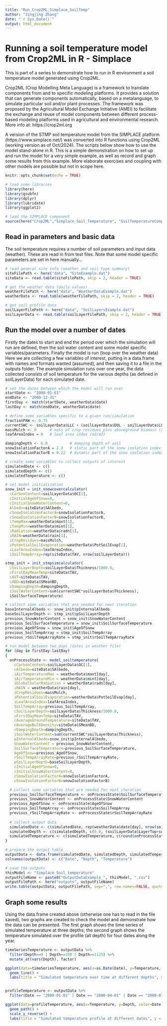 ```yaml
---
title: "Run_Crop2ML_Simplace_SoilTemp"
author: "Jingjing Zhang"
date: "`r Sys.Date()`"
output: html_document
---
```



# Running a soil temperature model from Crop2ML in R - Simplace

This is part of a series to demonstrate how to run in R environment a soil temperature model generated using Crop2ML.

Crop2ML (Crop Modelling Meta Language) is a framework to translate components from and to specific modeling platforms. It provides a solution that can generate components automatically, based on a metalanguage, to simulate particular soil and/or plant processes. The framework was proposed by the Agricultural Model Exchange Initiative (AMEI) to facilitate the exchange and reuse of model components between different process-based modeling platforms used in agricultural and environmental research. More info at: https://crop2ml.org

A version of the STMP soil temperature model from the SIMPLACE platform (https://www.simplace.net/) was converted into R functions using Crop2ML (working version as of Oct/2024). The scripts below show how to use the model stand-alone in R. This is a simple demonstration on how to set up and run the model for a very simple example, as well as record and graph some results from this example. More elaborate exercises and coupling with other models are possible but not in scope here.

```r
knitr::opts_chunk$set(echo = TRUE)

# load some libraries
library(here)
library(gsubfn)
library(dplyr)
library(lubridate)
library(ggplot2)

# load the SIMPLACE component
source(here("Crop2ML","Simplace_Soil_Temperature", "SoilTemperatureComponent.r"))

```

## Read in parameters and basic data

The soil temperature requires a number of soil parameters and input data (weather). These are read in from test files.
Note that some model specific parameters are set in here manually...

```r

# read general site info (weather and soil type summary)
siteFilePath <- here("data", "SiteExample.dat")
siteData <- read.table(siteFilePath, skip = 2, header = TRUE)

# get the weather data (daily values)
weatherFilePath <- here("data", "WeatherDataExample.dat")
weatherData <- read.table(weatherFilePath, skip = 2, header = TRUE)

# get soil profile data
soilLayerFilePath <- here("data", "SoilLayersExample.dat")
soilLayerData <- read.table(soilLayerFilePath, skip = 2, header = TRUE)

```

## Run the model over a number of dates

Firstly the dates to start and end the period over which the simulation will run are defined, then the soil water content and some model specific variables/parameters. Finally the model is run (loop over the weather data)
Here we are collecting a few variables of interest, putting in a data.frame with names and formats wanted (assumed), and then saving it to a file in the outputs folder.
The example simulation runs over one year, the data collected consists of soil temperature for the various depths (as defined in soilLayerData) for each simulated date.

```r

# set the dates between which the model will run over
startDate <- "2000-01-01"
endDate <- "2000-12-31"
firstDay <- match(startDate, weatherData$date)
lastDay <- match(endDate, weatherData$date)

# define some variables specific to a given run/simulation
fractionPAW <- 0.75
currentSWC <- soilLayerData$LLC + (soilLayerData$DUL - soilLayerData$LLC)*fractionPAW
massMulch <- 0      # mass of crop residues plus aboveground biomass (g/m2)
leafAreaIndex = 0   # leaf area index (m2/m2)

dampingDepth <- 6.0          # damping depth of soil
snowIsolationFactorA = 2.3   # static part of the snow isolation index
snowIsolationFactorB = 0.22  # dynamic part of the snow isolation index

# create some variables to collect outputs of interest
simulatedDate <- c()
simulatedDepth <- c()
simulatedTemperature <- c()

# set model initialisation
snow_init = init_snowcovercalculator(
  cCarbonContent=soilLayerData$OC[1],
  cInitialAgeOfSnow=0,
  cInitialSnowWaterContent=0,
  Albedo=siteData$SAlbedo,
  cSnowIsolationFactorA=snowIsolationFactorA,
  cSnowIsolationFactorB=snowIsolationFactorB,
  iTempMax=weatherData$maxt[1],
  iTempMin=weatherData$mint[1],
  iRadiation=weatherData$radn[1],
  iRAIN=weatherData$rain[1],
  iCropResidues=massMulch,
  iPotentialSoilEvaporation=weatherData$PotSoilEvap[1],
  iLeafAreaIndex=leafAreaIndex,
  iSoilTempArray=rep(siteData$TAV, nrow(soilLayerData)))

stmp_init = init_stmpsimcalculator(
  cSoilLayerDepth=soilLayerData$Thickness/1000.0,
  cFirstDayMeanTemp=siteData$TAV,
  cAVT=siteData$TAV,
  cABD=siteData$SMeanBD,
  cDampingDepth=dampingDepth,
  iSoilWaterContent=sum(currentSWC*soilLayerData$Thickness),
  iSoilSurfaceTemperature)

# collect some variables that are needed for next iteration
baseInternalAlbedo <- snow_init$pInternalAlbedo
baseSoilLayerDepth <- stmp_init$pSoilLayerDepth
previous_SnowWaterContent = snow_init$SnowWaterContent
previous_SoilSurfaceTemperature = snow_init$SoilSurfaceTemperature
previous_AgeOfSnow = snow_init$AgeOfSnow
previous_SoilTempArray = stmp_init$SoilTempArray
previous_rSoilTempArrayRate = stmp_init$rSoilTempArrayRate

# run model between two days (dates in weather file)
for (day in firstDay:lastDay)
{
  onProcessState <- model_soiltemperature(
    cCarbonContent=soilLayerData$OC[1],
    cAlbedo=siteData$SAlbedo,
    iAirTemperatureMax = weatherData$maxt[day],
    iAirTemperatureMin = weatherData$mint[day],
    iGlobalSolarRadiation = weatherData$radn[day],
    iRAIN = weatherData$rain[day],
    iCropResidues=massMulch,
    iPotentialSoilEvaporation=weatherData$PotSoilEvap[day],
    iLeafAreaIndex=leafAreaIndex,
    SoilTempArray=previous_SoilTempArray,
    cSoilLayerDepth=soilLayerData$Thickness/1000.0,
    cFirstDayMeanTemp=siteData$TAV,
    cAverageGroundTemperature=siteData$TAV,
    cAverageBulkDensity=siteData$SMeanBD,
    cDampingDepth=dampingDepth,
    iSoilWaterContent=sum(currentSWC*soilLayerData$Thickness),
    pInternalAlbedo=snow_init$pInternalAlbedo,
    SnowWaterContent = previous_SnowWaterContent,
    SoilSurfaceTemperature=previous_SoilSurfaceTemperature,
    AgeOfSnow=previous_AgeOfSnow,
    rSoilTempArrayRate=previous_rSoilTempArrayRate,
    pSoilLayerDepth=baseSoilLayerDepth,
    cInitialAgeOfSnow=0,
    cInitialSnowWaterContent=0,
    cSnowIsolationFactorA=snowIsolationFactorA,
    cSnowIsolationFactorB=snowIsolationFactorB)

  # collect some variables that are needed for next iteration
  previous_SoilSurfaceTemperature <- onProcessState$SoilSurfaceTemperature
  previous_SnowWaterContent <- onProcessState$SnowWaterContent
  previous_AgeOfSnow <- onProcessState$AgeOfSnow
  previous_SoilTempArray <- onProcessState$SoilTempArray
  previous_rSoilTempArrayRate <- onProcessState$rSoilTempArrayRate
  
  # collect output data
  simulatedDate <- c(simulatedDate, rep(weatherData$date[day], nrow(soilLayerData) + 1))
  simulatedDepth <- c(simulatedDepth, c(0.0, (soilLayerData$LayerTop+soilLayerData$LayerBot)/2))
  simulatedTemperature <- c(simulatedTemperature, c(round(onProcessState$SoilSurfaceTemperature, 6), round(onProcessState$SoilTempArray[1:nrow(soilLayerData)], 6)))
}

# prepare the output table
outputData <- data.frame(simulatedDate, simulatedDepth, simulatedTemperature)
colnames(outputData) <- c("Date", "Depth", "Temperature")

# save the outputs
thisModel <- "Simplace_Soil_temperature"
outputFileName <- paste0("OutputDataExample_", thisModel, ".csv")
outputFilePath <- here("outputs", outputFileName)
write.table(outputData, outputFilePath, sep=",", row.names=FALSE, quote=FALSE)

```

## Graph some results

Using the data.frame created above (otherwise one has to read in the file saved), two graphs are created to check the model and demonstrate how the data can be presented. The first graph shows the time series of simulated temperature at three depths; the second graph shows the temperature simulated over the profile (all depth) for four dates along the year.

```r

timeSeriesTemperature <- outputData %>%
  filter(Depth==0 | Depth==100 | Depth==1125) %>%
  mutate_at(vars(Depth), factor)

ggplot(data=timeSeriesTemperature, aes(x=as.Date(Date), y=Temperature, color=Depth)) +
  geom_line() +
  labs(title = "Simulated temperature over time at different depths", y = "Temperature (oC)", x = "Date")


profileTemperature <- outputData %>%
  filter(Date == "2000-01-01" | Date == "2000-04-01" | Date == "2000-07-01" | Date == "2000-10-01")

ggplot(data=profileTemperature, aes(x=Temperature, y=Depth, color=Date)) +
  geom_path() +
  scale_y_reverse() +
  labs(title = "Simulated temperature profile at different dates", y = "Depth (mm)", x = "Temperature (oC)")

```
